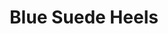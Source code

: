 ---
title: "Blue Suede Heels"
subtitle: ""
creator: ""
categories: ["shoes"]
featuredImage: "../src/assets/images/item/shoes/blue-suede-heels-view1.png"
views: ["../src/assets/images/item/shoes/blue-suede-heels-view1.png","../src/assets/images/item/shoes/blue-suede-heels-view2.png"]
audio:
    - "/audio/box1/ashley-blue-suedes.mp3"
nextItem: ["redleatherheels"]
---